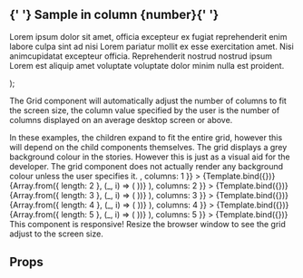 
  <div
    style={{
      width: '100%',
      height: '100%',
      backgroundColor: '#c2c2c2',
      border: '1px solid #000',
      padding: '10px'
    }}
  >
    <h2 style={{ fontSize: '2rem', fontWeight: 'bold', marginBottom: '10px' }}>
      {' '}
      Sample in column {number}{' '}
    </h2>
    <p>
      Lorem ipsum dolor sit amet, officia excepteur ex fugiat reprehenderit enim
      labore culpa sint ad nisi Lorem pariatur mollit ex esse exercitation amet.
      Nisi animcupidatat excepteur officia. Reprehenderit nostrud nostrud ipsum
      Lorem est aliquip amet voluptate voluptate dolor minim nulla est proident.
    </p>
  </div>
);

<Meta
  title="Molecule/Grid"
  component={Grid}
/>


<Title type="ALPHA">Grid</Title>

<Description of={Grid} />

The Grid component will automatically adjust the number of columns to fit the screen size, the column value specified by the user
is the number of columns displayed on an average desktop screen or above.

<Tip type="warning">
  In these examples, the children expand to fit the entire grid, however this
  will depend on the child components themselves.
</Tip>

<Tip type="note">
  The grid displays a grey background colour in the stories. However this is just as a visual aid for the developer. The grid
  component does not actually render any background colour unless the user specifies it.
</Tip>

<Canvas withSource="open">
  <Story
    name="Default"
    args={{
      children: <SampleChild number={1} />,
      columns: 1
    }}
  >
    {Template.bind({})}
  </Story>
</Canvas>

<Canvas withSource="open">
  <Story
    name="Two Columns"
    args={{
      children: (
        <>
          {Array.from({ length: 2 }, (_, i) => (
            <SampleChild key={i} number={i + 1} />
          ))}
        </>
      ),
      columns: 2
    }}
  >
    {Template.bind({})}
  </Story>
</Canvas>

<Canvas withSource="open">
  <Story
    name="Three Columns"
    args={{
      children: (
        <>
          {Array.from({ length: 3 }, (_, i) => (
            <SampleChild key={i} number={i + 1} />
          ))}
        </>
      ),
      columns: 3
    }}
  >
    {Template.bind({})}
  </Story>
</Canvas>

<Canvas withSource="open">
  <Story
    name="Four Columns"
    args={{
      children: (
        <>
          {Array.from({ length: 4 }, (_, i) => (
            <SampleChild key={i} number={i + 1} />
          ))}
        </>
      ),
      columns: 4
    }}
  >
    {Template.bind({})}
  </Story>
</Canvas>

<Canvas withSource="open">
  <Story
    name="Five Columns"
    args={{
      children: (
        <>
          {Array.from({ length: 5 }, (_, i) => (
            <SampleChild key={i} number={i + 1} />
          ))}
        </>
      ),
      columns: 5
    }}
  >
    {Template.bind({})}
  </Story>
</Canvas>

<Tip type="tip">
  This component is responsive! Resize the browser window to see the grid adjust
  to the screen size.
</Tip>

## Props

<ArgsTable of={Grid} />
